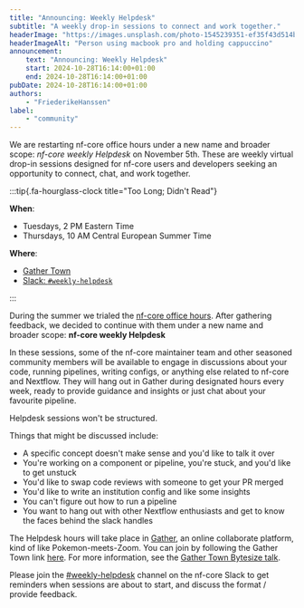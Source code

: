 ```yaml
---
title: "Announcing: Weekly Helpdesk"
subtitle: "A weekly drop-in sessions to connect and work together."
headerImage: "https://images.unsplash.com/photo-1545239351-ef35f43d514b"
headerImageAlt: "Person using macbook pro and holding cappuccino"
announcement:
    text: "Announcing: Weekly Helpdesk"
    start: 2024-10-28T16:14:00+01:00
    end: 2024-10-28T16:14:00+01:00
pubDate: 2024-10-28T16:14:00+01:00
authors:
    - "FriederikeHanssen"
label:
    - "community"
---
```


We are restarting nf-core office hours under a new name and broader scope: _nf-core weekly Helpdesk_ on November 5th.
These are weekly virtual drop-in sessions designed for nf-core users and developers seeking an opportunity to connect, chat, and work together.

:::tip{.fa-hourglass-clock title="Too Long; Didn't Read"}

**When**:

- Tuesdays, 2 PM Eastern Time
- Thursdays, 10 AM Central European Summer Time

**Where**:

- [Gather Town](https://nf-co.re/join#gather-town)
- [Slack: `#weekly-helpdesk`](https://nfcore.slack.com/channels/weekly-helpdesk)

:::

During the summer we trialed the [nf-core office hours](https://nf-co.re/blog/2024/office_hours). After gathering feedback, we decided to continue with them under a new name and
broader scope: **nf-core weekly Helpdesk**

In these sessions, some of the nf-core maintainer team and other seasoned community members will be available to engage in discussions about your code, running pipelines, writing configs, or anything else related to nf-core and Nextflow.
They will hang out in Gather during designated hours every week, ready to provide guidance and insights or just chat about your favourite pipeline.

Helpdesk sessions won't be structured.

Things that might be discussed include:

- A specific concept doesn't make sense and you'd like to talk it over
- You're working on a component or pipeline, you're stuck, and you'd like to get unstuck
- You'd like to swap code reviews with someone to get your PR merged
- You'd like to write an institution config and like some insights
- You can't figure out how to run a pipeline
- You want to hang out with other Nextflow enthusiasts and get to know the faces behind the slack handles

The Helpdesk hours will take place in [Gather](https://gather.town/), an online collaborate platform, kind of like Pokemon-meets-Zoom. You can join by following the Gather Town link [here](https://nf-co.re/join#gather-town).
For more information, see the [Gather Town Bytesize talk](/events/2022/bytesize-37-gathertown).

Please join the [#weekly-helpdesk](https://nfcore.slack.com/channels/weekly-helpdesk) channel on the nf-core Slack to get reminders when sessions are about to start,
and discuss the format / provide feedback.
